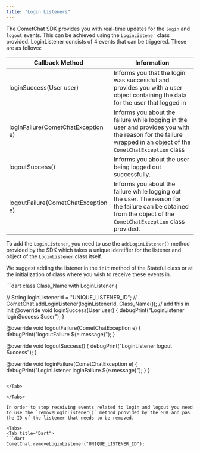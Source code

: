```yaml
---
title: "Login Listeners"
---
```




The CometChat SDK provides you with real-time updates for the `login` and `logout` events. This can be achieved using the `LoginListener` class provided. LoginListener consists of 4 events that can be triggered. These are as follows:

| Callback Method                     | Information                                                                                                                                                      |
| ----------------------------------- | ---------------------------------------------------------------------------------------------------------------------------------------------------------------- |
| loginSuccess(User user)             | Informs you that the login was successful and provides you with a user object containing the data for the user that logged in                                    |
| loginFailure(CometChatException e)  | Informs you about the failure while logging in the user and provides you with the reason for the failure wrapped in an object of the `CometChatException` class  |
| logoutSuccess()                     | Informs you about the user being logged out successfully.                                                                                                        |
| logoutFailure(CometChatException e) | Informs you about the failure while logging out the user. The reason for the failure can be obtained from the object of the `CometChatException` class provided. |

To add the `LoginListener`, you need to use the `addLoginListener()` method provided by the SDK which takes a unique identifier for the listener and object of the `LoginListener` class itself.

We suggest adding the listener in the `init` method of the Stateful class or at the initialization of class where you wish to receive these events in.

<Tabs>
<Tab title="Dart">
```dart
class Class_Name with LoginListener {
  
  // String loginListenerId = "UNIQUE_LISTENER_ID";
  // CometChat.addLoginListener(loginListenerId, Class_Name()); // add this in init
  @override
  void loginSuccess(User user) {
    debugPrint("LoginListener loginSuccess  $user");
  }
  
  @override
  void logoutFailure(CometChatException e) {
    debugPrint("logoutFailure ${e.message}");
  }
    
  @override
  void logoutSuccess() {
    debugPrint("LoginListener logout Success");
  }

  @override
  void loginFailure(CometChatException e) {
    debugPrint("LoginListener loginFailure  ${e.message}");
  }
}
```

</Tab>

</Tabs>

In order to stop receiving events related to login and logout you need to use the `removeLoginListener()` method provided by the SDK and pas the ID of the listener that needs to be removed.

<Tabs>
<Tab title="Dart">
```dart
CometChat.removeLoginListener("UNIQUE_LISTENER_ID");
```

</Tab>

</Tabs>
